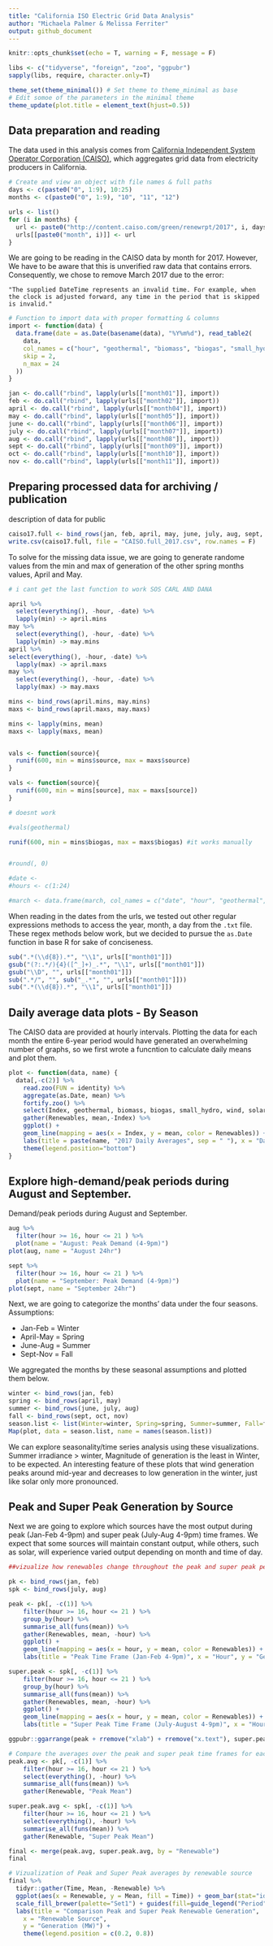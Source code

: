 ```yaml
---
title: "California ISO Electric Grid Data Analysis"
author: "Michaela Palmer & Melissa Ferriter"
output: github_document
---
```


```r
knitr::opts_chunk$set(echo = T, warning = F, message = F)
```

```r
libs <- c("tidyverse", "foreign", "zoo", "ggpubr")
sapply(libs, require, character.only=T)
```

```r
theme_set(theme_minimal()) # Set theme to theme_minimal as base
# Edit somoe of the parameters in the minimal theme
theme_update(plot.title = element_text(hjust=0.5))
```

## Data preparation and reading

The data used in this analysis comes from [California Independent System Operator Corporation (CAISO)](http://www.caiso.com/green/renewableswatch.html), which aggregates grid data from electricity producers in California.

```r
# Create and view an object with file names & full paths
days <- c(paste0("0", 1:9), 10:25)
months <- c(paste0("0", 1:9), "10", "11", "12")

urls <- list()
for (i in months) {
  url <- paste0("http://content.caiso.com/green/renewrpt/2017", i, days,"_DailyRenewablesWatch.txt")
  urls[[paste0("month", i)]] <- url
}
```

We are going to be reading in the CAISO data by month for 2017. However, We have to be aware that this is unverified raw data that contains errors. 
Consequently, we chose to remove March 2017 due to the error: 

`"The supplied DateTime represents an invalid time. For example, when the clock is adjusted forward, any time in the period that is skipped is invalid."`

```r
# Function to import data with proper formatting & columns 
import <- function(data) {
  data.frame(date = as.Date(basename(data), "%Y%m%d"), read_table2( 
    data,
    col_names = c("hour", "geothermal", "biomass", "biogas", "small_hydro", "wind", "solar_pv", "solar_thermal" ),
    skip = 2,
    n_max = 24
  )) 
}

jan <- do.call("rbind", lapply(urls[["month01"]], import))
feb <- do.call("rbind", lapply(urls[["month02"]], import)) 
april <- do.call("rbind", lapply(urls[["month04"]], import)) 
may <- do.call("rbind", lapply(urls[["month05"]], import)) 
june <- do.call("rbind", lapply(urls[["month06"]], import))
july <- do.call("rbind", lapply(urls[["month07"]], import))
aug <- do.call("rbind", lapply(urls[["month08"]], import))
sept <- do.call("rbind", lapply(urls[["month09"]], import))
oct <- do.call("rbind", lapply(urls[["month10"]], import))
nov <- do.call("rbind", lapply(urls[["month11"]], import))
```


## Preparing processed data for archiving / publication

description of data for public

```r
caiso17.full <- bind_rows(jan, feb, april, may, june, july, aug, sept, oct, nov)
write.csv(caiso17.full, file = "CAISO.full_2017.csv", row.names = F)
```


To solve for the missing data issue, we are going to generate randome values from the min and max of generation of the other spring months values, April and May. 
```r
# i cant get the last function to work SOS CARL AND DANA

april %>%
  select(everything(), -hour, -date) %>%
  lapply(min) -> april.mins
may %>% 
  select(everything(), -hour, -date) %>%
  lapply(min) -> may.mins
april %>% 
select(everything(), -hour, -date) %>%
  lapply(max) -> april.maxs
may %>%
  select(everything(), -hour, -date) %>%
  lapply(max) -> may.maxs

mins <- bind_rows(april.mins, may.mins)
maxs <- bind_rows(april.maxs, may.maxs)

mins <- lapply(mins, mean)
maxs <- lapply(maxs, mean)


vals <- function(source){
  runif(600, min = mins$source, max = maxs$source) 
}

vals <- function(source){ 
  runif(600, min = mins[source], max = maxs[source])
}

# doesnt work 

#vals(geothermal) 

runif(600, min = mins$biogas, max = maxs$biogas) #it works manually


#round(, 0)

#date <- 
#hours <- c(1:24)

#march <- data.frame(march, col_names = c("date", "hour", "geothermal", "biomass", "biogas", "small_hydro", "wind", "solar_pv", "solar_thermal"))

```







When reading in the dates from the urls, we tested out other regular expressions methods to access the year, month, a day from the `.txt` file. 
These regex methods below work, but we decided to pursue the `as.Date` function in base R for sake of conciseness. 

```r
sub(".*(\\d{8}).*", "\\1", urls[["month01"]])
gsub("(?:.*/){4}([^_]+)_.*", "\\1", urls[["month01"]])
gsub("\\D", "", urls[["month01"]])
sub(".*/", "", sub("_.*", "", urls[["month01"]]))
sub(".*(\\d{8}).*", "\\1", urls[["month01"]])
```

## Daily average data plots - By Season

The CAISO data are provided at hourly intervals. Plotting the data for each month the entire 6-year period would have generated an overwhelming number of graphs, so we first wrote a funcntion to calculate daily means and plot them.

```r
plot <- function(data, name) {
  data[,-c(2)] %>%
    read.zoo(FUN = identity) %>%
    aggregate(as.Date, mean) %>%
    fortify.zoo() %>%
    select(Index, geothermal, biomass, biogas, small_hydro, wind, solar_pv, solar_thermal) %>%
    gather(Renewables, mean,-Index) %>%
    ggplot() +
    geom_line(mapping = aes(x = Index, y = mean, color = Renewables)) + 
    labs(title = paste(name, "2017 Daily Averages", sep = " "), x = "Date", y = "Generation (MW)") +
    theme(legend.position="bottom") 
}

```


## Explore high-demand/peak periods during August and September.

Demand/peak periods during August and September.

```r
aug %>%
  filter(hour >= 16, hour <= 21 ) %>%
  plot(name = "August: Peak Demand (4-9pm)")  
plot(aug, name = "August 24hr")

sept %>%
  filter(hour >= 16, hour <= 21 ) %>%
  plot(name = "September: Peak Demand (4-9pm)")  
plot(sept, name = "September 24hr")
```


Next, we are going to categorize the months' data under the four seasons. 
Assumptions:

  - Jan-Feb = Winter
  - April-May = Spring 
  - June-Aug = Summer
  - Sept-Nov = Fall 

We aggregated the months by these seasonal assumptions and plotted them below. 

```r
winter <- bind_rows(jan, feb)
spring <- bind_rows(april, may)
summer <- bind_rows(june, july, aug)
fall <- bind_rows(sept, oct, nov)
season.list <- list(Winter=winter, Spring=spring, Summer=summer, Fall=fall)
Map(plot, data = season.list, name = names(season.list))
```

We can explore seasonality/time series analysis using these visualizations. 
Summer irradiance > winter,
Magnitude of generation is the least in Winter, to be expected. An interesting feature of these plots that wind generation peaks around mid-year and decreases to low generation in the winter, just like solar only more pronounced. 

## Peak and Super Peak Generation by Source 

Next we are going to explore which sources have the most output during peak (Jan-Feb 4-9pm) and super peak (July-Aug 4-9pm) time frames.  We expect that some sources will maintain constant output, while others, such as solar, will experience varied output depending on month and time of day. 

```r
##vizualize how renewables change throughout the peak and super peak periods

pk <- bind_rows(jan, feb)
spk <- bind_rows(july, aug)

peak <- pk[, -c(1)] %>%
    filter(hour >= 16, hour <= 21 ) %>%
    group_by(hour) %>%
    summarise_all(funs(mean)) %>%
    gather(Renewables, mean, -hour) %>%
    ggplot() +
    geom_line(mapping = aes(x = hour, y = mean, color = Renewables)) + 
    labs(title = "Peak Time Frame (Jan-Feb 4-9pm)", x = "Hour", y = "Generation (MW)") 

super.peak <- spk[, -c(1)] %>%
    filter(hour >= 16, hour <= 21 ) %>%
    group_by(hour) %>%
    summarise_all(funs(mean)) %>%
    gather(Renewables, mean, -hour) %>%
    ggplot() +
    geom_line(mapping = aes(x = hour, y = mean, color = Renewables)) + 
    labs(title = "Super Peak Time Frame (July-August 4-9pm)", x = "Hour", y = "Generation (MW)") 

ggpubr::ggarrange(peak + rremove("xlab") + rremove("x.text"), super.peak, nrow = 2, common.legend = T, legend = "bottom")
```

```r
# Compare the averages over the peak and super peak time frames for each renewable
peak.avg <- pk[, -c(1)] %>%
    filter(hour >= 16, hour <= 21 ) %>%
    select(everything(), -hour) %>%
    summarise_all(funs(mean)) %>%
    gather(Renewable, "Peak Mean")

super.peak.avg <- spk[, -c(1)] %>%
    filter(hour >= 16, hour <= 21 ) %>%
    select(everything(), -hour) %>%
    summarise_all(funs(mean)) %>%
    gather(Renewable, "Super Peak Mean")

final <- merge(peak.avg, super.peak.avg, by = "Renewable")
final
```

```r
# Vizualization of Peak and Super Peak averages by renewable source
final %>%
  tidyr::gather(Time, Mean, -Renewable) %>%
  ggplot(aes(x = Renewable, y = Mean, fill = Time)) + geom_bar(stat="identity", position = "dodge", width = 0.6) +
  scale_fill_brewer(palette="Set1") + guides(fill=guide_legend("Period")) + 
  labs(title = "Comparison Peak and Super Peak Renewable Generation",
    x = "Renewable Source", 
    y = "Generation (MW)") + 
    theme(legend.position = c(0.2, 0.8))
```



